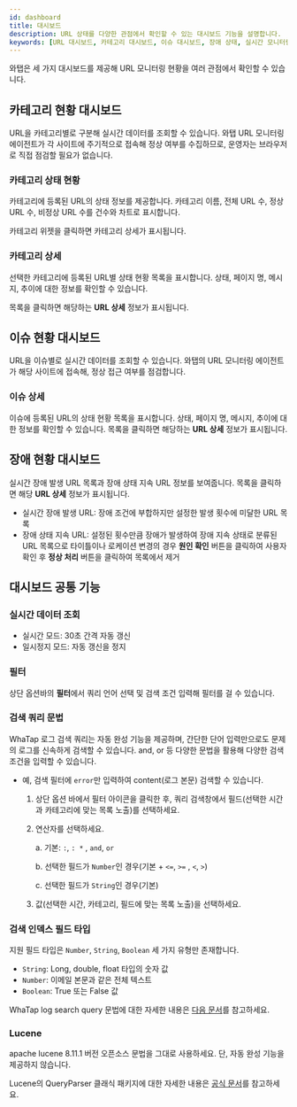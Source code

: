 ```yaml
---
id: dashboard
title: 대시보드
description: URL 상태를 다양한 관점에서 확인할 수 있는 대시보드 기능을 설명합니다.
keywords: [URL 대시보드, 카테고리 대시보드, 이슈 대시보드, 장애 상태, 실시간 모니터링]
---
```


와탭은 세 가지 대시보드를 제공해 URL 모니터링 현황을 여러 관점에서 확인할 수 있습니다.

## 카테고리 현황 대시보드

URL을 카테고리별로 구분해 실시간 데이터를 조회할 수 있습니다. 와탭 URL 모니터링 에이전트가 각 사이트에 주기적으로 접속해 정상 여부를 수집하므로, 운영자는 브라우저로 직접 점검할 필요가 없습니다.

<ImgLang img='url-pro/category-dashboard.png' desc='카테고리 현황 대시보드' />

### **카테고리 상태 현황**

카테고리에 등록된 URL의 상태 정보를 제공합니다. 카테고리 이름, 전체 URL 수, 정상 URL 수, 비정상 URL 수를 건수와 차트로 표시합니다. 

카테고리 위젯을 클릭하면 카테고리 상세가 표시됩니다.

### **카테고리 상세**

선택한 카테고리에 등록된 URL별 상태 현황 목록을 표시합니다. 상태, 페이지 명, 메시지, 추이에 대한 정보를 확인할 수 있습니다. 

목록을 클릭하면 해당하는 **URL 상세** 정보가 표시됩니다.

## 이슈 현황 대시보드

URL을 이슈별로 실시간 데이터를 조회할 수 있습니다. 와탭의 URL 모니터링 에이전트가 해당 사이트에 접속해, 정상 접근 여부를 점검합니다.

### **이슈 상세**

이슈에 등록된 URL의 상태 현황 목록을 표시합니다. 상태, 페이지 명, 메시지, 추이에 대한 정보를 확인할 수 있습니다. 목록을 클릭하면 해당하는 **URL 상세** 정보가 표시됩니다.

## 장애 현황 대시보드

<ImgLang img='url-pro/error-dashboard.png' desc='장애 현황 대시보드' />

실시간 장애 발생 URL 목록과 장애 상태 지속 URL 정보를 보여줍니다. 목록을 클릭하면 해당 **URL 상세** 정보가 표시됩니다.

- 실시간 장애 발생 URL: 장애 조건에 부합하지만 설정한 발생 횟수에 미달한 URL 목록
- 장애 상태 지속 URL: 설정된 횟수만큼 장애가 발생하여 장애 지속 상태로 분류된 URL 목록으로 타이틀이나 로케이션 변경의 경우 **원인 확인** 버튼을 클릭하여 사용자 확인 후 **정상 처리** 버튼을 클릭하여 목록에서 제거


## 대시보드 공통 기능

### 실시간 데이터 조회

- 실시간 모드: 30초 간격 자동 갱신
- 일시정지 모드: 자동 갱신을 정지

### 필터

상단 옵션바의 **필터**에서 쿼리 언어 선택 및 검색 조건 입력해 필터를 걸 수 있습니다.

### 검색 쿼리 문법

WhaTap 로그 검색 쿼리는 자동 완성 기능을 제공하며, 간단한 단어 입력만으로도 문제의 로그를 신속하게 검색할 수 있습니다. and, or 등 다양한 문법을 활용해 다양한 검색 조건을 입력할 수 있습니다.

- 예, 검색 필터에 `error`만 입력하여 content(로그 본문) 검색할 수 있습니다.
    1. 상단 옵션 바에서 필터 아이콘을 클릭한 후, 쿼리 검색창에서 필드(선택한 시간과 카테고리에 맞는 목록 노출)를 선택하세요.
    2. 연산자를 선택하세요.
        
        a. 기본: `:`, `: *` , `and`, `or`
        
        b. 선택한 필드가 `Number`인 경우(기본 + `<=`, `>=` , `<`, `>`)
        
        c. 선택한 필드가 `String`인 경우(기본)
        
    3. 값(선택한 시간, 카테고리, 필드에 맞는 목록 노출)을 선택하세요.

### **검색 인덱스 필드 타입**

지원 필드 타입은 `Number`, `String`, `Boolean` 세 가지 유형만 존재합니다.

- `String`: Long, double, float 타입의 숫자 값
- `Number`: 이메일 본문과 같은 전체 텍스트
- `Boolean`: True 또는 False 값

WhaTap log search query 문법에 대한 자세한 내용은 [다음 문서](https://docs.whatap.io/log/log-search-query)를 참고하세요.

### **Lucene**

apache lucene 8.11.1 버전 오픈소스 문법을 그대로 사용하세요. 단, 자동 완성 기능을 제공하지 않습니다.

Lucene의 QueryParser 클래식 패키지에 대한 자세한 내용은 [공식 문서](https://lucene.apache.org/core/8_11_1/queryparser/org/apache/lucene/queryparser/classic/package-summary.html#Overview)를 참고하세요.